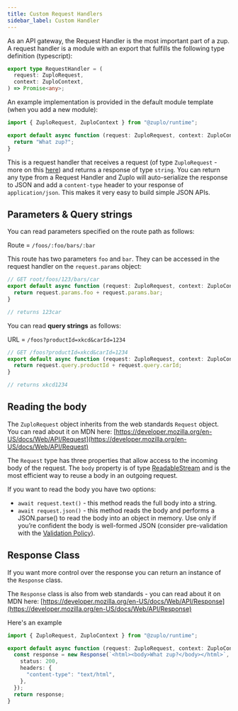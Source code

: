 ```yaml
---
title: Custom Request Handlers
sidebar_label: Custom Handler
---
```


As an API gateway, the Request Handler is the most important part of a zup. A
request handler is a module with an export that fulfills the following type
definition (typescript):

```ts
export type RequestHandler = (
  request: ZuploRequest,
  context: ZuploContext,
) => Promise<any>;
```

An example implementation is provided in the default module template (when you
add a new module):

```ts
import { ZuploRequest, ZuploContext } from "@zuplo/runtime";

export default async function (request: ZuploRequest, context: ZuploContext) {
  return "What zup?";
}
```

This is a request handler that receives a request (of type `ZuploRequest` - more
on this [here](../articles/zuplo-request.md)) and returns a response of type
`string`. You can return any type from a Request Handler and Zuplo will
auto-serialize the response to JSON and add a `content-type` header to your
response of `application/json`. This makes it very easy to build simple JSON
APIs.

## Parameters & Query strings

You can read parameters specified on the route path as follows:

Route = `/foos/:foo/bars/:bar`

This route has two parameters `foo` and `bar`. They can be accessed in the
request handler on the `request.params` object:

```ts
// GET root/foos/123/bars/car
export default async function (request: ZuploRequest, context: ZuploContext) {
  return request.params.foo + request.params.bar;
}

// returns 123car
```

You can read **query strings** as follows:

URL = `/foos?productId=xkcd&carId=1234`

```ts
// GET /foos?productId=xkcd&carId=1234
export default async function (request: ZuploRequest, context: ZuploContext) {
  return request.query.productId + request.query.carId;
}

// returns xkcd1234
```

## Reading the body

The `ZuploRequest` object inherits from the web standards `Request` object. You
can read about it on MDN here:
[https://developer.mozilla.org/en-US/docs/Web/API/Request](https://developer.mozilla.org/en-US/docs/Web/API/Request)

The `Request` type has three properties that allow access to the incoming body
of the request. The `body` property is of type
[ReadableStream](https://developer.mozilla.org/en-US/docs/Web/API/ReadableStream)
and is the most efficient way to reuse a body in an outgoing request.

If you want to read the body you have two options:

- `await request.text()` - this method reads the full body into a string.
- `await request.json()` - this method reads the body and performs a
  JSON.parse() to read the body into an object in memory. Use only if you’re
  confident the body is well-formed JSON (consider pre-validation with the
  [Validation Policy](../policies/request-validation-inbound.md)).

## Response Class

If you want more control over the response you can return an instance of the
`Response` class.

The `Response` class is also from web standards - you can read about it on MDN
here:
[https://developer.mozilla.org/en-US/docs/Web/API/Response](https://developer.mozilla.org/en-US/docs/Web/API/Response)

Here's an example

```ts
import { ZuploRequest, ZuploContext } from "@zuplo/runtime";

export default async function (request: ZuploRequest, context: ZuploContext) {
  const response = new Response(`<html><body>What zup?</body></html>`, {
    status: 200,
    headers: {
      "content-type": "text/html",
    },
  });
  return response;
}
```
